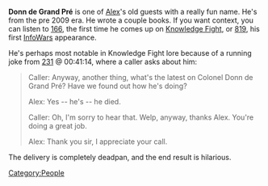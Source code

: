 {{Stub}}

'''Donn de Grand Pré''' is one of [[Alex Jones|Alex]]'s old guests with a really fun name. He's from the pre 2009 era. He wrote a couple books. If you want context, you can listen to [[166: February 2-3, 2009|166]], the first time he comes up on [[Knowledge Fight]], or [[819: February 25-27, 2004|819]], his first [[InfoWars]] appearance.

He's perhaps most notable in Knowledge Fight lore because of a running joke from [[231: March 24, 2009|231]] @ 00:41:14, where a caller asks about him:<blockquote>Caller: Anyway, another thing, what's the latest on Colonel Donn de Grand Pré? Have we found out how he's doing?

Alex: Yes -- he's -- he died.

Caller: Oh, I'm sorry to hear that. <long pause> Welp, anyway, thanks Alex. You're doing a great job.

Alex: Thank you sir, I appreciate your call.</blockquote>The delivery is completely deadpan, and the end result is hilarious.
[[Category:People]]
